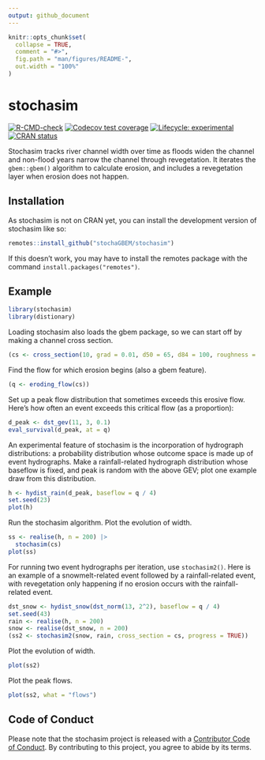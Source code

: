 ```yaml
---
output: github_document
---
```


<!-- README.md is generated from README.Rmd. Please edit that file -->

```r
knitr::opts_chunk$set(
  collapse = TRUE,
  comment = "#>",
  fig.path = "man/figures/README-",
  out.width = "100%"
)
```

# stochasim

<!-- badges: start -->
[![R-CMD-check](https://github.com/stochaGBEM/stochasim/actions/workflows/R-CMD-check.yaml/badge.svg)](https://github.com/stochaGBEM/stochasim/actions/workflows/R-CMD-check.yaml)
[![Codecov test coverage](https://codecov.io/gh/stochaGBEM/stochasim/branch/main/graph/badge.svg)](https://app.codecov.io/gh/stochaGBEM/stochasim?branch=main)
[![Lifecycle: experimental](https://img.shields.io/badge/lifecycle-experimental-orange.svg)](https://lifecycle.r-lib.org/articles/stages.html#experimental)
[![CRAN status](https://www.r-pkg.org/badges/version/stochasim)](https://CRAN.R-project.org/package=stochasim)
<!-- badges: end -->

Stochasim tracks river channel width over time as floods widen the channel and non-flood years narrow the channel through revegetation. It iterates the `gbem::gbem()` algorithm to calculate erosion, and includes a revegetation layer when erosion does not happen.

## Installation

As stochasim is not on CRAN yet, you can install the development version of stochasim like so:

``` r
remotes::install_github("stochaGBEM/stochasim")
```

If this doesn't work, you may have to install the remotes package with the command `install.packages("remotes")`.

## Example

```r
library(stochasim)
library(distionary)
```

Loading stochasim also loads the gbem package, so we can start off by making a channel cross section.

```r
(cs <- cross_section(10, grad = 0.01, d50 = 65, d84 = 100, roughness = 0.01))
```

Find the flow for which erosion begins (also a gbem feature).

```r
(q <- eroding_flow(cs))
```

Set up a peak flow distribution that sometimes exceeds this erosive flow. Here's how often an event exceeds this critical flow (as a proportion):

```r
d_peak <- dst_gev(11, 3, 0.1)
eval_survival(d_peak, at = q)
```

An experimental feature of stochasim is the incorporation of hydrograph distributions: a probability distribution whose outcome space is made up of event hydrographs. Make a rainfall-related hydrograph distribution whose baseflow is fixed, and peak is random with the above GEV; plot one example draw from this distribution.

```r
h <- hydist_rain(d_peak, baseflow = q / 4)
set.seed(23)
plot(h)
```

Run the stochasim algorithm. Plot the evolution of width.

```r
ss <- realise(h, n = 200) |> 
  stochasim(cs)
plot(ss)
```

For running two event hydrographs per iteration, use `stochasim2()`. Here is an example of a snowmelt-related event followed by a rainfall-related event, with revegetation only happening if no erosion occurs with the rainfall-related event.

```r
dst_snow <- hydist_snow(dst_norm(13, 2^2), baseflow = q / 4)
set.seed(43)
rain <- realise(h, n = 200)
snow <- realise(dst_snow, n = 200)
(ss2 <- stochasim2(snow, rain, cross_section = cs, progress = TRUE))
```

Plot the evolution of width.

```r
plot(ss2)
```

Plot the peak flows.

```r
plot(ss2, what = "flows")
```

## Code of Conduct

Please note that the stochasim project is released with a [Contributor Code of Conduct](https://stochagbem.github.io/stochasim/CODE_OF_CONDUCT.html). By contributing to this project, you agree to abide by its terms.
